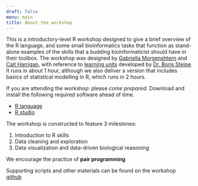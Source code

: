 ```yaml
---
draft: false
menu: main
title: About the workshop
---
```


This is a introductory-level R workshop designed to give a brief overview of the R language, and some small bioinformatics tasks that function as stand-alone examples of the skills that a budding bioinformaticist should have in their toolbox.
The workshop was designed by [Gabriella Morgenshtern]() and [Cait Harrigan](), with reference to [learning units](http://steipe.biochemistry.utoronto.ca/abc/assets/ABC-units_map.svg) developed by [Dr. Boris Steipe](http://biochemistry.utoronto.ca/person/boris-steipe/). It runs in about 1 hour, although we also deliver a version that includes basics of statistical modelling in R, which runs in 2 hours. 

If you are attending the workshop: please *come prepared*. Download and install the following required software ahead of time.

- [R language](http://cran.utstat.utoronto.ca/)
- [R studio](https://rstudio.com/products/rstudio/download/#download)

The workshop is constructed to feature 3 milestones:

1. Introduction to R skills
2. Data cleaning and exploration
3. Data visualization and data-driven biological reasoning

We encourage the practice of **pair programming** 

Supporting scripts and other materials can be found on the workshop [github](https://github.com/harrig12/lil-bioinf)
